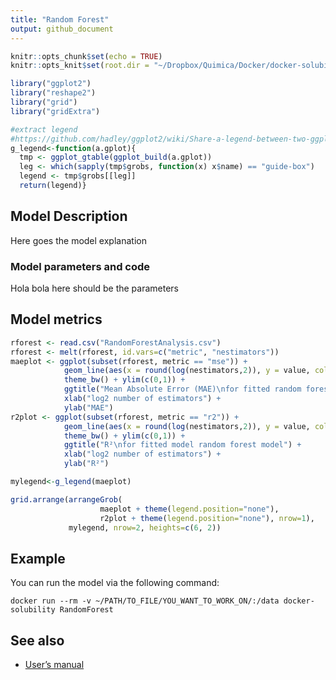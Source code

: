 ```yaml
---
title: "Random Forest"
output: github_document
---
```


```r
knitr::opts_chunk$set(echo = TRUE)
knitr::opts_knit$set(root.dir = "~/Dropbox/Quimica/Docker/docker-solubility/data_analysis/built_models/random_forest/")

library("ggplot2")
library("reshape2")
library("grid")
library("gridExtra")

#extract legend
#https://github.com/hadley/ggplot2/wiki/Share-a-legend-between-two-ggplot2-graphs
g_legend<-function(a.gplot){
  tmp <- ggplot_gtable(ggplot_build(a.gplot))
  leg <- which(sapply(tmp$grobs, function(x) x$name) == "guide-box")
  legend <- tmp$grobs[[leg]]
  return(legend)}
```

## Model Description
Here goes the model explanation

### Model parameters and code
Hola bola here should be the parameters

## Model metrics
```r
rforest <- read.csv("RandomForestAnalysis.csv")
rforest <- melt(rforest, id.vars=c("metric", "nestimators"))
maeplot <- ggplot(subset(rforest, metric == "mse")) +
            geom_line(aes(x = round(log(nestimators,2)), y = value, color = variable)) + 
            theme_bw() + ylim(c(0,1)) +
            ggtitle("Mean Absolute Error (MAE)\nfor fitted random forest model") + 
            xlab("log2 number of estimators") + 
            ylab("MAE")
r2plot <- ggplot(subset(rforest, metric == "r2")) +
            geom_line(aes(x = round(log(nestimators,2)), y = value, color = variable)) + 
            theme_bw() + ylim(c(0,1)) +
            ggtitle("R²\nfor fitted model random forest model") + 
            xlab("log2 number of estimators") +
            ylab("R²")

mylegend<-g_legend(maeplot)

grid.arrange(arrangeGrob(
                    maeplot + theme(legend.position="none"),
                    r2plot + theme(legend.position="none"), nrow=1),
             mylegend, nrow=2, heights=c(6, 2))
```

## Example
You can run the model via the following command:

```
docker run --rm -v ~/PATH/TO_FILE/YOU_WANT_TO_WORK_ON/:/data docker-solubility RandomForest
```

## See also
- [User's manual](https://github.com/RodrigoZepeda/docker-solubility/blob/master/Manual.md)

